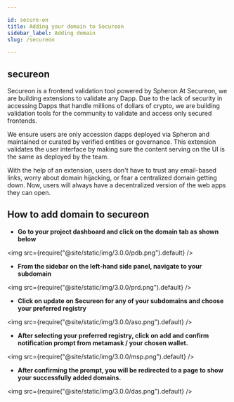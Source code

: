 ```yaml
---

id: secure-on
title: Adding your domain to Secureon
sidebar_label: Adding domain
slug: /secureon

---
```


## secureon

Secureon is a frontend validation tool powered by Spheron
At Secureon, we are building extensions to validate any Dapp. Due to the lack of security in accessing Dapps that handle millions of dollars of crypto, we are building validation tools for the community to validate and access only secured frontends.

We ensure users are only accession dapps deployed via Spheron and maintained or curated by verified entities or governance.
This extension validates the user interface by making sure the content serving on the UI is the same as deployed by the team.

With the help of an extension, users don't have to trust any email-based links, worry about domain hijacking, or fear a centralized domain getting down. Now, users will always have a decentralized version of the web apps they can open.

## How to add domain to secureon

-   <strong>
        Go to your project dashboard and click on the domain tab as shown below
    </strong>

<img src={require("@site/static/img/3.0.0/pdb.png").default} />

-   <strong>
        From the sidebar on the left-hand side panel, navigate to your subdomain
    </strong>

<img src={require("@site/static/img/3.0.0/prd.png").default} />

-   <strong>
        Click on update on Secureon for any of your subdomains and choose your preferred registry
    </strong>

<img src={require("@site/static/img/3.0.0/aso.png").default} />

-   <strong>
        After selecting your preferred registry, click on add and confirm notification prompt from metamask / your chosen wallet.
    </strong>

<img src={require("@site/static/img/3.0.0/msp.png").default} />

-   <strong>
        After confirming the prompt, you will be redirected to a page to show your successfully added domains.
    </strong>

<img src={require("@site/static/img/3.0.0/das.png").default} />

